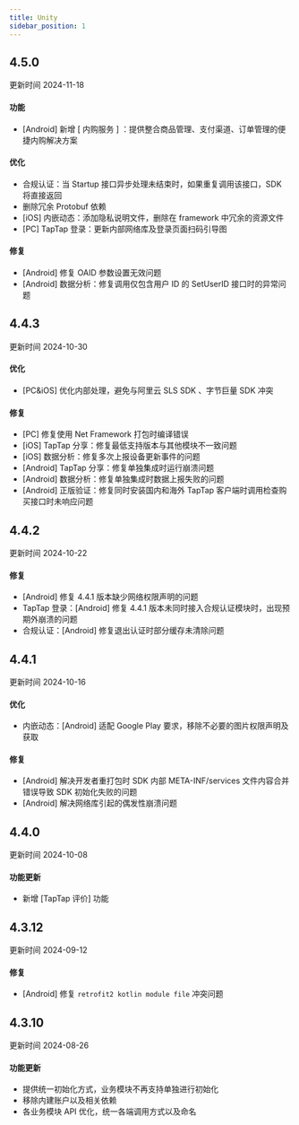 ```yaml
---
title: Unity
sidebar_position: 1
---
```


<h2> 4.5.0 </h2>

更新时间 2024-11-18

<h4> 功能 </h4>

- [Android] 新增 [ 内购服务 ] ：提供整合商品管理、支付渠道、订单管理的便捷内购解决方案


<h4> 优化 </h4>

- 合规认证：当 Startup 接口异步处理未结束时，如果重复调用该接口，SDK 将直接返回
- 删除冗余 Protobuf 依赖
- [iOS] 内嵌动态：添加隐私说明文件，删除在 framework 中冗余的资源文件
- [PC] TapTap 登录：更新内部网络库及登录页面扫码引导图

<h4> 修复 </h4>

- [Android] 修复 OAID 参数设置无效问题
- [Android] 数据分析：修复调用仅包含用户 ID 的 SetUserID 接口时的异常问题

<h2> 4.4.3 </h2>

更新时间 2024-10-30

<h4> 优化 </h4>

- [PC&iOS] 优化内部处理，避免与阿里云 SLS SDK 、字节巨量 SDK 冲突

<h4> 修复 </h4>

- [PC] 修复使用 Net Framework 打包时编译错误
- [iOS] TapTap 分享：修复最低支持版本与其他模块不一致问题
- [iOS] 数据分析：修复多次上报设备更新事件的问题
- [Android] TapTap 分享：修复单独集成时运行崩溃问题
- [Android] 数据分析：修复单独集成时数据上报失败的问题
- [Android] 正版验证：修复同时安装国内和海外 TapTap 客户端时调用检查购买接口时未响应问题

<h2> 4.4.2 </h2>

更新时间 2024-10-22

<h4> 修复 </h4>

- [Android] 修复 4.4.1 版本缺少网络权限声明的问题
- TapTap 登录：[Android] 修复 4.4.1 版本未同时接入合规认证模块时，出现预期外崩溃的问题
- 合规认证：[Android] 修复退出认证时部分缓存未清除问题


<h2> 4.4.1 </h2>

更新时间 2024-10-16

<h4> 优化 </h4>

- 内嵌动态：[Android] 适配 Google Play 要求，移除不必要的图片权限声明及获取

<h4> 修复 </h4>

- [Android] 解决开发者重打包时 SDK 内部 META-INF/services 文件内容合并错误导致 SDK 初始化失败的问题
- [Android] 解决网络库引起的偶发性崩溃问题

<h2> 4.4.0 </h2>

更新时间 2024-10-08

<h4> 功能更新 </h4>

- 新增 [TapTap 评价] 功能

<h2> 4.3.12 </h2>

更新时间 2024-09-12

<h4> 修复 </h4>

- [Android] 修复 `retrofit2 kotlin module file` 冲突问题


<h2> 4.3.10 </h2>

更新时间 2024-08-26

<h4> 功能更新 </h4>

- 提供统一初始化方式，业务模块不再支持单独进行初始化
- 移除内建账户以及相关依赖
- 各业务模块 API 优化，统一各端调用方式以及命名
